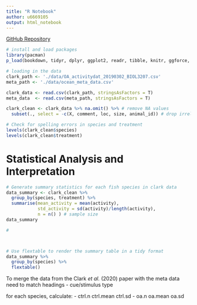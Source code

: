 ```yaml
---
title: "R Notebook"
author: u6669105
output: html_notebook
---
```


[GitHub Repository](https://github.com/JessCaley/Meta-analysis-of-Ocean-Acidification-Effects-on-Behaviour)

```r
# install and load packages
library(pacman)
p_load(bookdown, tidyr, dplyr, ggplot2, readr, tibble, knitr, ggforce, flextable, latex2exp, png, magick) 
```

```r
# loading in the data
clark_path <- './data/OA_activitydat_20190302_BIOL3207.csv'
meta_path <- './data/ocean_meta_data.csv'

clark_data <- read.csv(clark_path, stringsAsFactors = T)
meta_data  <- read.csv(meta_path, stringsAsFactors = T)
```

```r

clark_clean <- clark_data %>% na.omit() %>% # remove NA values 
  subset(., select = -c(X, comment, loc, size, animal_id)) # drop irrelevant columns

# Check for spelling errors in species and treatment
levels(clark_clean$species)
levels(clark_clean$treatment)
```

# Statistical Analysis and Interpretation


```r
# Generate summary statistics for each fish species in clark data
data_summary <- clark_clean %>% 
  group_by(species, treatment) %>%
  summarise(mean_activity = mean(activity),
            std_activity = sd(activity)/length(activity), 
            n = n() ) # sample size
data_summary

# 



# Use flextable to render the summary table in a tidy format
data_summary %>% 
  group_by(species) %>%
  flextable()


```

To merge the data from the Clark *et al.* (2020) paper with the meta data need to match headings
- cue/stimulus type


for each species, calculate:
- ctrl.n	ctrl.mean	ctrl.sd	
- oa.n	oa.mean	oa.sd 




```r

```


